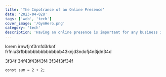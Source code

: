 ```yaml
---
title: 'The Impotrance of an Online Presence'
date: '2023-04-028'
tags: ['web', 'tech']
cover_image: '/GymHero.png'
category: 'tech'
description: 'Having an online presence is important for any business in this day and age. It is a way to reach a wider audience and to grow your business.'
---
```


lorem irnwfjnf3rnfd3rknf
frfniu3rfbbbbbbbbbbbbbbb43knjd3ndofj4n3jdn34d

3f34f
34f43f43f43f4
3f34f3ff34f

```
const sum = 2 + 2;
```

